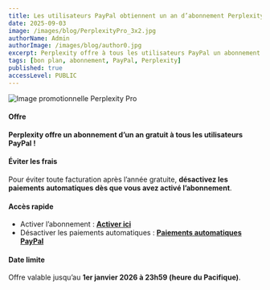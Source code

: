 ```yaml
---
title: Les utilisateurs PayPal obtiennent un an d’abonnement Perplexity gratuitement
date: 2025-09-03
image: /images/blog/PerplexityPro_3x2.jpg
authorName: Admin
authorImage: /images/blog/author0.jpg
excerpt: Perplexity offre à tous les utilisateurs PayPal un abonnement gratuit d’un an ; vous pouvez désactiver le renouvellement automatique juste après l’activation. Offre valable jusqu’au 1er janvier 2026 à 23h59 (heure du Pacifique).
tags: [bon plan, abonnement, PayPal, Perplexity]
published: true
accessLevel: PUBLIC
---
```


![Image promotionnelle Perplexity Pro](/images/blog/PerplexityPro_3x2.jpg)

#### Offre

**Perplexity offre un abonnement d’un an gratuit à tous les utilisateurs PayPal !**

#### Éviter les frais

Pour éviter toute facturation après l’année gratuite, **désactivez les paiements automatiques dès que vous avez activé l’abonnement**.

#### Accès rapide

- Activer l’abonnement : **[Activer ici](https://perplexity.ai/join/p/paypal-subscription)**
- Désactiver les paiements automatiques : **[Paiements automatiques PayPal](https://paypal.com/myaccount/autopay/)**

#### Date limite

Offre valable jusqu’au **1er janvier 2026 à 23h59 (heure du Pacifique)**.
